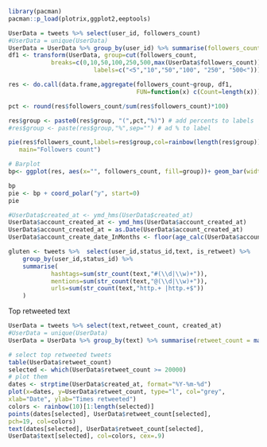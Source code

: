 ```{r}
library(pacman)
pacman::p_load(plotrix,ggplot2,eeptools)

UserData = tweets %>% select(user_id, followers_count)
#UserData = unique(UserData)
UserData = UserData %>% group_by(user_id) %>% summarise(followers_count = max(followers_count))
df1 <- transform(UserData, group=cut(followers_count, 
            breaks=c(0,10,50,100,250,500,max(UserData$followers_count)),
                        labels=c("<5","10","50","100", "250", "500<")))

res <- do.call(data.frame,aggregate(followers_count~group, df1, 
                                    FUN=function(x) c(Count=length(x))))

pct <- round(res$followers_count/sum(res$followers_count)*100)

res$group <- paste0(res$group, "(",pct,"%)") # add percents to labels
#res$group <- paste(res$group,"%",sep="") # ad % to label

pie(res$followers_count,labels=res$group,col=rainbow(length(res$group)),
   main="Followers count")

# Barplot
bp<- ggplot(res, aes(x="", followers_count, fill=group))+ geom_bar(width = 1, stat = "identity")

bp
pie <- bp + coord_polar("y", start=0)
pie
```

```{r}
#UserData$created_at <- ymd_hms(UserData$created_at)
UserData$account_created_at <- ymd_hms(UserData$account_created_at)
UserData$account_created_at = as.Date(UserData$account_created_at)
UserData$account_create_date_InMonths <- floor(age_calc(UserData$account_created_at) - 7)
```

```{r}
gluten <- tweets %>%  select(user_id,status_id,text, is_retweet) %>%
	group_by(user_id,status_id) %>%
	summarise( 
		    hashtags=sum(str_count(text,"#(\\d|\\w)+")),
		    mentions=sum(str_count(text,"@(\\d|\\w)+")),
		    urls=sum(str_count(text,"http.+ |http.+$"))
	)
```

Top retweeted text
```{r}

UserData = tweets %>% select(text,retweet_count, created_at)
#UserData = unique(UserData)
UserData = UserData %>% group_by(text) %>% summarise(retweet_count = max(retweet_count), created_at = min(created_at))

# select top retweeted tweets
table(UserData$retweet_count)
selected <- which(UserData$retweet_count >= 20000)
# plot them
dates <- strptime(UserData$created_at, format="%Y-%m-%d")
plot(x=dates, y=UserData$retweet_count, type="l", col="grey",
xlab="Date", ylab="Times retweeted")
colors <- rainbow(10)[1:length(selected)]
points(dates[selected], UserData$retweet_count[selected],
pch=19, col=colors)
text(dates[selected], UserData$retweet_count[selected],
UserData$text[selected], col=colors, cex=.9)
```